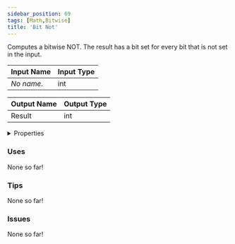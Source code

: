 ```yaml
---
sidebar_position: 69
tags: [Math,Bitwise]
title: 'Bit Not'
---
```


Computes a bitwise NOT. The result has a bit set for every bit that is not set in the input.




<EsbSvg />

| Input Name | Input Type |
|-----------|-----------|
| *No name.* | int |

| Output Name | Output Type |
|-----------|-----------|
| Result | int |


<details>
  <summary>Properties</summary>
  <div>
    <div>
    <table>
      <thead>
        <tr>
          <th>Is beta required?</th>
          <th>❌</th>
        </tr>
        <tr>
          <th>Is this chip a trolling risk?</th>
          <th>❌</th>
        </tr>
        <tr>
          <th>Is this chip a role assignment risk?</th>
          <th>❌</th>
        </tr>
        <tr>
          <th>Chip UUID</th>
          <th>ec74ea41-24e5-491c-8919-a502638583f9</th>
        </tr>
      </thead>
    </table>
    </div>
  </div>
</details>

### Uses

None so far!

### Tips

None so far!

### Issues

None so far!